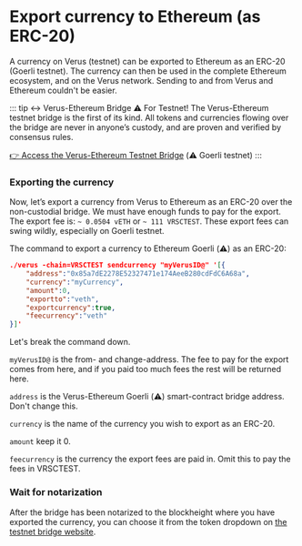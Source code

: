 # Export currency to Ethereum (as ERC-20)

A currency on Verus (testnet) can be exported to Ethereum as an ERC-20 (Goerli testnet). The currency can then be used in the complete Ethereum ecosystem, and on the Verus network. Sending to and from Verus and Ethereum couldn't be easier. 

::: tip ↔️ Verus-Ethereum Bridge ⚠️ For Testnet!
The Verus-Ethereum testnet bridge is the first of its kind. All tokens and currencies flowing over the bridge are never in anyone’s custody, and are proven and verified by consensus rules.

[👉 Access the Verus-Ethereum Testnet Bridge](https://ethbridge.verustest.net/) (⚠️ Goerli testnet)
:::

### Exporting the currency
Now, let’s export a currency from Verus to Ethereum as an ERC-20 over the non-custodial bridge. We must have enough funds to pay for the export. The export fee is: ``~ 0.0504 vETH`` or ``~ 111 VRSCTEST``. These export fees can swing wildly, especially on Goerli testnet.

The command to export a currency to Ethereum Goerli (⚠️) as an ERC-20:

``` json
./verus -chain=VRSCTEST sendcurrency "myVerusID@" '[{
    "address":"0x85a7dE2278E52327471e174AeeB280cdFdC6A68a", 
    "currency":"myCurrency", 
    "amount":0, 
    "exportto":"veth", 
    "exportcurrency":true, 
    "feecurrency":"veth"
}]'
```

Let's break the command down. 

``myVerusID@`` is the from- and change-address. The fee to pay for the export comes from here, and if you paid too much fees the rest will be returned here.

``address`` is the Verus-Ethereum Goerli (⚠️) smart-contract bridge address. Don't change this.

``currency`` is the name of the currency you wish to export as an ERC-20.

``amount`` keep it 0.

``feecurrency`` is the currency the export fees are paid in. Omit this to pay the fees in VRSCTEST.

### Wait for notarization

After the bridge has been notarized to the blockheight where you have exported the currency, you can choose it from the token dropdown on [the testnet bridge website](https://ethbridge.verustest.net/).
